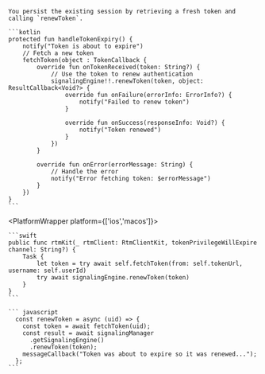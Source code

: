     You persist the existing session by retrieving a fresh token and calling `renewToken`.
<PlatformWrapper platform='android'>

    ```kotlin
    protected fun handleTokenExpiry() {
        notify("Token is about to expire")
        // Fetch a new token
        fetchToken(object : TokenCallback {
            override fun onTokenReceived(token: String?) {
                // Use the token to renew authentication
                signalingEngine!!.renewToken(token, object: ResultCallback<Void?> {
                    override fun onFailure(errorInfo: ErrorInfo?) {
                        notify("Failed to renew token")
                    }

                    override fun onSuccess(responseInfo: Void?) {
                        notify("Token renewed")
                    }
                })
            }

            override fun onError(errorMessage: String) {
                // Handle the error
                notify("Error fetching token: $errorMessage")
            }
        })
    }
    ```

</PlatformWrapper>

<PlatformWrapper platform={['ios','macos']}>

    ```swift
    public func rtmKit(_ rtmClient: RtmClientKit, tokenPrivilegeWillExpire channel: String?) {
        Task {
            let token = try await self.fetchToken(from: self.tokenUrl, username: self.userId)
            try await signalingEngine.renewToken(token)
        }
    }
    ```
</PlatformWrapper>

<PlatformWrapper platform = 'web'>

    ``` javascript
      const renewToken = async (uid) => {
        const token = await fetchToken(uid);
        const result = await signalingManager
          .getSignalingEngine()
          .renewToken(token);
        messageCallback("Token was about to expire so it was renewed...");
      };
    ```
      
</PlatformWrapper>


